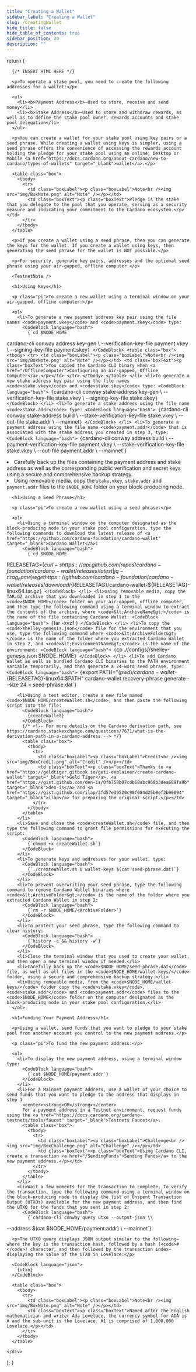 ```yaml
---
title: "Creating a Wallet"
sidebar_label: "Creating a Wallet"
slug: /CreatingWallet
hide_title: false
hide_table_of_contents: true
sidebar_position: 20
description: ""
---
```





  return (
    <div>

      {/* INSERT HTML HERE */}

      <p>To operate a stake pool, you need to create the following addresses for a wallet:</p>

      <ul>
        <li><b>Payment Address</b>—Used to store, receive and send money</li>
        <li><b>Stake Address</b>—Used to store and withdraw rewards, as well as to define the stake pool owner, rewards accounts and stake pool delegation</li>
      </ul>

      <p>You can create a wallet for your stake pool using key pairs or a seed phrase. While creating a wallet using keys is simpler, using a seed phrase offers the convenience of accessing the rewards account holding the pledge for your stake pool using an online, Desktop or Mobile <a href="https://docs.cardano.org/about-cardano/new-to-cardano/types-of-wallets" target="_blank">wallet</a>.</p>

      <table class="box">
        <tbody>
          <tr>
            <td class="boxLabel"><p class="boxLabel">Note<br /><img src="img/BoxNote.png" alt="Note" /></p></td>
            <td class="boxText"><p class="boxText">Pledge is the stake that you delegate to the pool that you operate, serving as a security measure and indicating your commitment to the Cardano ecosystem.</p></td>
          </tr>
        </tbody>
      </table>

      <p>If you create a wallet using a seed phrase, then you can generate the keys for the wallet. If you create a wallet using keys, then generating the seed phrase for the wallet is NOT possible.</p>

      <p>For security, generate key pairs, addresses and the optional seed phrase using your air-gapped, offline computer.</p>

      <TestnetNote />

      <h1>Using Keys</h1>

      <p class="pi">To create a new wallet using a terminal window on your air-gapped, offline computer:</p>

      <ol>
        <li>To generate a new payment address key pair using the file names <code>payment.vkey</code> and <code>payment.skey</code> type:
          <CodeBlock language="bash">
            {`cd $NODE_HOME
cardano-cli conway address key-gen \\
  --verification-key-file payment.vkey \\
  --signing-key-file payment.skey`}
          </CodeBlock>
          <table class="box">
            <tbody>
              <tr>
                <td class="boxLabel"><p class="boxLabel">Note<br /><img src="img/BoxNote.png" alt="Note" /></p></td>
                <td class="boxText"><p class="boxText">You copied the Cardano CLI binary when <a href="/OfflineComputer">Configuring an Air-gapped, Offline Computer</a>.</p></td>
              </tr>
            </tbody>
          </table>
        </li>
        <li>To generate a new stake address key pair using the file names <code>stake.vkey</code> and <code>stake.skey</code> type:
          <CodeBlock language="bash">
            {`cardano-cli conway stake-address key-gen \\
  --verification-key-file stake.vkey \\
  --signing-key-file stake.skey`}
          </CodeBlock>
        </li>
        <li>To generate a stake address using the file name <code>stake.addr</code> type:
          <CodeBlock language="bash">
            {`cardano-cli conway stake-address build \\
  --stake-verification-key-file stake.vkey \\
  --out-file stake.addr \\
  --mainnet`}
          </CodeBlock>
        </li>
        <li>To generate a payment address using the file name <code>payment.addr</code> that is associated with the stake address you created in step 3, type:
          <CodeBlock language="bash">
            {`cardano-cli conway address build \\
  --payment-verification-key-file payment.vkey \\
  --stake-verification-key-file stake.vkey \\
  --out-file payment.addr \\
  --mainnet`}
          </CodeBlock>
        </li>
        <li>Carefully back up the files containing the payment address and stake address as well as the corresponding public verification and secret keys using a secure and comprehensive backup strategy.</li>
        <li>Using removable media, copy the <code>stake.vkey</code>, <code>stake.addr</code> and <code>payment.addr</code> files to the <code>$NODE_HOME</code> folder on your block-producing node.</li>
      </ol>

      <h1>Using a Seed Phrase</h1>

      <p class="pi">To create a new wallet using a seed phrase:</p>

      <ol>
        <li>Using a terminal window on the computer designated as the block-producing node in your stake pool configuration, type the following commands to download the latest release of <a href="https://github.com/cardano-foundation/cardano-wallet" target="_blank">Cardano Wallet</a>:
          <CodeBlock language="bash">
            {`cd $NODE_HOME
RELEASETAG=$(curl -s https://api.github.com/repos/cardano-foundation/cardano-wallet/releases/latest | jq -r .tag_name)
wget https://github.com/cardano-foundation/cardano-wallet/releases/download/$\{RELEASETAG\}/cardano-wallet-$\{RELEASETAG\}-linux64.tar.gz`}
          </CodeBlock>
        </li>
        <li>Using removable media, copy the TAR.GZ archive that you downloaded in step 1 to the <code>$NODE_HOME</code> folder on your air-gapped, offline computer, and then type the following command using a terminal window to extract the contents of the archive, where <code>&lt;ArchiveName&gt;</code> is the name of the file containing Cardano Wallet:
          <CodeBlock language="bash">
            {`tar -xvzf <ArchiveName>`}
          </CodeBlock>
        </li>
        <li>To copy the <code>shelley-genesis.json</code> file for the environment that you use, type the following command where <code>&lt;ArchiveFolder&gt;</code> is the name of the folder where you extracted Cardano Wallet in step 2, and <code>&lt;EnvironmentName&gt;</code> is the name of the environment:
          <CodeBlock language="bash">
            {`cp ./<ArchiveFolder>/configs/<EnvironmentName>/shelley-genesis.json $NODE_HOME`}
          </CodeBlock>
        </li>
        <li>To add Cardano Wallet as well as bundled Cardano CLI binaries to the PATH environment variable temporarily, and then generate a 24-word seed phrase, type:
          <CodeBlock language="bash">
            {`export PATH="$(pwd)/cardano-wallet-$\{RELEASETAG\}-linux64:$PATH"
cardano-wallet recovery-phrase generate --size 24 > seed-phrase.dat`}
          </CodeBlock>
        </li>

        <li>Using a text editor, create a new file named <code>$NODE_HOME/createWallet.sh</code>, and then paste the following script into the file:
          <CodeBlock language="bash">
            {createWallet}
          </CodeBlock>
          {/* <!-- For more details on the Cardano derivation path, see https://cardano.stackexchange.com/questions/7671/what-is-the-derivation-path-in-a-cardano-address --> */}
          <table class="box">
            <tbody>
              <tr>
                <td class="boxLabel"><p class="boxLabel">Credit<br /><img src="img/BoxCredit.png" alt="Credit" /></p></td>
                <td class="boxText"><p class="boxText">Thanks to <a href="https://geldtiger.gitbook.io/geti-explainer/create-cardano-wallet" target="_blank">Geld Tiger</a>, <a href="https://gist.github.com/den-is/0fb758b07cdb68abc968b3dea689fa9b" target="_blank">den-is</a> and <a href="https://gist.github.com/ilap/3fd57e39520c90f084d25b0ef2b96894" target="_blank">ilap</a> for preparing the original script.</p></td>
              </tr>
            </tbody>
          </table>
        </li>
        <li>Save and close the <code>createWallet.sh</code> file, and then type the following command to grant file permissions for executing the script:
          <CodeBlock language="bash">
            {`chmod +x createWallet.sh`}
          </CodeBlock>
        </li>
        <li>To generate keys and addresses for your wallet, type:
          <CodeBlock language="bash">
            {`./createWallet.sh 0 wallet-keys $(cat seed-phrase.dat)`}
          </CodeBlock>
        </li>
        <li>To prevent overwriting your seed phrase, type the following command to remove Cardano Wallet binaries where <code>&lt;ArchiveFolder&gt;</code> is the name of the folder where you extracted Cardano Wallet in step 2:
          <CodeBlock language="bash">
            {`rm -r $NODE_HOME/<ArchiveFolder>`}
          </CodeBlock>
        </li>
        <li>To protect your seed phrase, type the following command to clear history:
          <CodeBlock language="bash">
            {`history -c && history -w`}
          </CodeBlock>
        </li>
        <li>Close the terminal window that you used to create your wallet, and then open a new terminal window if needed.</li>
        <li>Carefully back up the <code>$NODE_HOME/seed-phrase.dat</code> file, as well as all files in the <code>$NODE_HOME/wallet-keys/</code> folder, using a secure and comprehensive backup strategy.</li>
        <li>Using removable media, from the <code>$NODE_HOME/wallet-keys/</code> folder copy the <code>stake.vkey</code>, <code>stake.addr</code> and <code>payment.addr</code> files to the <code>$NODE_HOME</code> folder on the computer designated as the block-producing node in your stake pool configuration.</li>
      </ol>

      <h1>Funding Your Payment Address</h1>

      <p>Using a wallet, send funds that you want to pledge to your stake pool from another account you control to the new payment address.</p>

      <p class="pi">To fund the new payment address:</p>

      <ol>
        <li>To display the new payment address, using a terminal window type:
          <CodeBlock language="bash">
            {`cat $NODE_HOME/payment.addr`}
          </CodeBlock>
        </li>
        <li>For a Mainnet payment address, use a wallet of your choice to send funds that you want to pledge to the address that displays in step 1
          <center><strong>OR</strong></center>
          For a payment address in a Testnet environment, request funds using the <a href="https://docs.cardano.org/cardano-testnets/tools/faucet" target="_blank">Testnets Faucet</a>.
          <table class="box">
            <tbody>
              <tr>
                <td class="boxLabel"><p class="boxLabel">Challenge<br /><img src="img/BoxChallenge.png" alt="Challenge" /></p></td>
                <td class="boxText"><p class="boxText">Using Cardano CLI, create a transaction <a href="/SendingFunds">Sending Funds</a> to the new payment address.</p></td>
              </tr>
            </tbody>
          </table>
        </li>
        <li>Wait a few moments for the transaction to complete. To verify the transaction, type the following command using a terminal window on the block-producing node to display the list of Unspent Transaction Output (UTXOs) available for the new payment address, and then find the UTXO for the funds that you sent in step 2:
          <CodeBlock language="bash">
            {`cardano-cli conway query utxo --output-json \\
  --address $(cat $NODE_HOME/payment.addr) \\
  --mainnet`}
          </CodeBlock>
        </li>
      </ol>

      <p>The UTXO query displays JSON output similar to the following—where the key is the transaction hash, followed by a hash (<code>#</code>) character, and then followed by the transaction index—displaying the value of the UTXO in Lovelace:</p>

      <CodeBlock language="json">
        {utxo}
      </CodeBlock>

      <table class="box">
        <tbody>
          <tr>
            <td class="boxLabel"><p class="boxLabel">Note<br /><img src="img/BoxNote.png" alt="Note" /></p></td>
            <td class="boxText"><p class="boxText">Named after the English mathematician and writer Ada Lovelace, the currency symbol for ADA is ₳ and the sub-unit is the Lovelace. ₳1 is comprised of 1,000,000 Lovelace.</p></td>
          </tr>
        </tbody>
      </table>

    </div>
  );
}

<HTMLContent />

